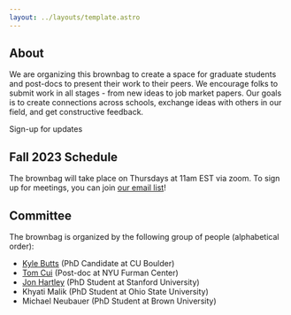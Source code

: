 ```yaml
---
layout: ../layouts/template.astro
---
```


<Splash />

## About

We are organizing this brownbag to create a space for graduate students and post-docs to present their work to their peers. We encourage folks to submit work in all stages - from new ideas to job market papers. Our goals is to create connections across schools, exchange ideas with others in our field, and get constructive feedback.

<LinkArrow href="http://eepurl.com/idlgwP">Sign-up for updates</LinkArrow>

## Fall 2023 Schedule

The brownbag will take place on Thursdays at 11am EST via zoom. To sign up for meetings, you can join <a class='text-alice-500 underline' href="http://eepurl.com/idlgwP">our email list</a>! 


<WorkshopItem
  day = "2024-02-15"
  paper = "Your Room is Ready: Tourism and Urban Revival"
  paper_href = ""
  presenter = "Alberto Hidalgo"
  presenter_href = ""
  type = "60 mins."
/>
<WorkshopItem
  day = "2024-02-22"
  paper = "Market Concentration, Labor Quality, and Efficiency: Evidence from Barriers in the Real Estate Industry"
  paper_href = ""
  presenter = "Jeanna Kenney"
  presenter_href = ""
  type = "60 mins."
/>
<WorkshopItem
  day = "2024-02-29"
  paper = "The Effects of Public Eviction Records on Low-Income Households"
  paper_href = ""
  presenter = "Alison Lodermeier"
  presenter_href = ""
  type = "30 mins."
/>
<WorkshopItem
  day = "2024-02-29"
  paper = "Difference-in-differences via Common Correlated Effects"
  paper_href = ""
  presenter = "Kyle Butts"
  presenter_href = ""
  type = "30 mins."
/>
<WorkshopItem
  day = "2024-03-07"
  paper = "Working From Home and the Centrality Premium: Implications for Business Districts"
  paper_href = ""
  presenter = "Olivier Denagiscarde"
  presenter_href = ""
  type = "60 mins."
/>
<WorkshopItem
  day = "2024-03-14"
  paper = "Quantifying the Welfare Impacts of Gentrification on Incumbent Renters"
  paper_href = ""
  presenter = "Robert French"
  presenter_href = ""
  type = "60 mins."
/>
<WorkshopItem
  day = "2024-04-04"
  paper = "The Political Economy of Congestion Pricing: Experimental Evidence from New York City"
  paper_href = ""
  presenter = "Natalie Yang"
  presenter_href = ""
  type = "60 mins."
/>
<WorkshopItem
  day = "2024-04-11"
  paper = "Speculative Demand Displacement: Evidence from the Korean Housing Market"
  paper_href = ""
  presenter = "Chanwool Kim"
  presenter_href = ""
  type = "30 mins."
/>
<WorkshopItem
  day = "2024-04-11"
  paper = "Local Economy, Housing Prices and Neighborhood Change"
  paper_href = ""
  presenter = "Giacomo Rosso"
  presenter_href = ""
  type = "30 mins."
/>
<WorkshopItem
  day = "2024-04-18"
  paper = "The Economic Footprint of Short-Term Rentals on local businesses: Evidence from Portugal"
  paper_href = ""
  presenter = "Francisco Nobre"
  presenter_href = ""
  type = "30 mins."
/>
<WorkshopItem
  day = "2024-04-18"
  paper = "Urban Planning as a Determinant of Labour Markets and Economic Growth: The Case of India"
  paper_href = ""
  presenter = "Harshita Agrawal"
  presenter_href = ""
  type = "30 mins."
/>
<WorkshopItem
  day = "2024-04-25"
  paper = "Inclusive but Concentrated: The impacts of Voluntary Inclusionary Zoning. Evidence from Los Angeles, California"
  paper_href = ""
  presenter = "Ignacio Aravena-Gonzalez"
  presenter_href = ""
  type = "60 mins."
/>


## Committee

The brownbag is organized by the following group of people (alphabetical order):

- [Kyle Butts](https://kylebutts.com/) (PhD Candidate at CU Boulder)
- [Tom Cui](https://www.tom-cui.com/) (Post-doc at NYU Furman Center)
- [Jon Hartley](http://www.jonathanhartley.net) (PhD Student at Stanford University)
- Khyati Malik (PhD Student at Ohio State University)
- Michael Neubauer (PhD Student at Brown University)


